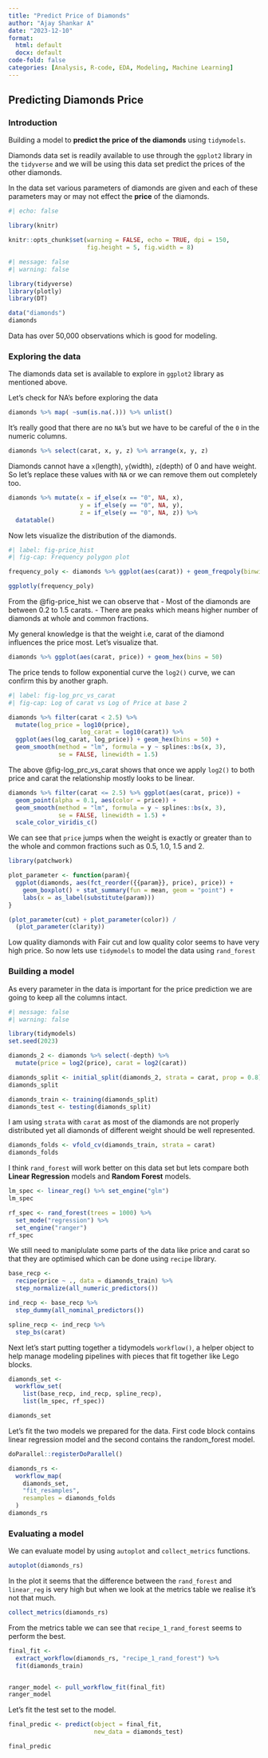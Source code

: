 ```yaml
---
title: "Predict Price of Diamonds"
author: "Ajay Shankar A"
date: "2023-12-10"
format: 
  html: default
  docx: default
code-fold: false
categories: [Analysis, R-code, EDA, Modeling, Machine Learning]
---
```


## Predicting Diamonds Price

### Introduction

Building a model to **predict the price of the diamonds** using `tidymodels`.

Diamonds data set is readily available to use through the `ggplot2` library in the `tidyverse` and we will be using this data set predict the prices of the other diamonds.

In the data set various parameters of diamonds are given and each of these parameters may or may not effect the **price** of the diamonds.

```r
#| echo: false

library(knitr)

knitr::opts_chunk$set(warning = FALSE, echo = TRUE, dpi = 150,
                      fig.height = 5, fig.width = 8)

```

```r
#| message: false
#| warning: false

library(tidyverse)
library(plotly)
library(DT)

data("diamonds")
diamonds

```

Data has over 50,000 observations which is good for modeling.

### Exploring the data

The diamonds data set is available to explore in `ggplot2` library as mentioned above.

Let's check for NA's before exploring the data

```r

diamonds %>% map( ~sum(is.na(.))) %>% unlist()

```

It's really good that there are no `NA`'s but we have to be careful of the `0` in the numeric columns.

```r

diamonds %>% select(carat, x, y, z) %>% arrange(x, y, z)

```

Diamonds cannot have a `x`(length), `y`(width), `z`(depth) of 0 and have weight. So let's replace these values with `NA` or we can remove them out completely too.

```r

diamonds %>% mutate(x = if_else(x == "0", NA, x),
                    y = if_else(y == "0", NA, y),
                    z = if_else(y == "0", NA, z)) %>% 
  datatable()

```

Now lets visualize the distribution of the diamonds.

```r
#| label: fig-price_hist
#| fig-cap: Frequency polygon plot

frequency_poly <- diamonds %>% ggplot(aes(carat)) + geom_freqpoly(binwidth = 0.05)

ggplotly(frequency_poly)

```

From the @fig-price_hist we can observe that - Most of the diamonds are between 0.2 to 1.5 carats. - There are peaks which means higher number of diamonds at whole and common fractions.

My general knowledge is that the weight i.e, carat of the diamond influences the price most. Let's visualize that.

```r

diamonds %>% ggplot(aes(carat, price)) + geom_hex(bins = 50)

```

The price tends to follow exponential curve the `log2()` curve, we can confirm this by another graph.

```r
#| label: fig-log_prc_vs_carat
#| fig-cap: Log of carat vs Log of Price at base 2

diamonds %>% filter(carat < 2.5) %>% 
  mutate(log_price = log10(price),
                    log_carat = log10(carat)) %>% 
  ggplot(aes(log_carat, log_price)) + geom_hex(bins = 50) +
  geom_smooth(method = "lm", formula = y ~ splines::bs(x, 3),
              se = FALSE, linewidth = 1.5)
```

The above @fig-log_prc_vs_carat shows that once we apply `log2()` to both price and carat the relationship mostly looks to be linear.

```r
diamonds %>% filter(carat <= 2.5) %>% ggplot(aes(carat, price)) +
  geom_point(alpha = 0.1, aes(color = price)) +
  geom_smooth(method = "lm", formula = y ~ splines::bs(x, 3),
              se = FALSE, linewidth = 1.5) +
  scale_color_viridis_c()
```

We can see that `price` jumps when the weight is exactly or greater than to the whole and common fractions such as 0.5, 1.0, 1.5 and 2.

```r
library(patchwork)

plot_parameter <- function(param){
  ggplot(diamonds, aes(fct_reorder({{param}}, price), price)) +
    geom_boxplot() + stat_summary(fun = mean, geom = "point") +
    labs(x = as_label(substitute(param)))
}

(plot_parameter(cut) + plot_parameter(color)) /
  (plot_parameter(clarity))

```

Low quality diamonds with Fair cut and low quality color seems to have very high price. So now lets use `tidymodels` to model the data using `rand_forest`

### Building a model

As every parameter in the data is important for the price prediction we are going to keep all the columns intact.

```r
#| message: false
#| warning: false

library(tidymodels)
set.seed(2023)

diamonds_2 <- diamonds %>% select(-depth) %>% 
  mutate(price = log2(price), carat = log2(carat))

diamonds_split <- initial_split(diamonds_2, strata = carat, prop = 0.8)
diamonds_split

diamonds_train <- training(diamonds_split)
diamonds_test <- testing(diamonds_split)


```

I am using `strata` with `carat` as most of the diamonds are not properly distributed yet all diamonds of different weight should be well represented.

```r

diamonds_folds <- vfold_cv(diamonds_train, strata = carat)
diamonds_folds
```

I think `rand_forest` will work better on this data set but lets compare both **Linear Regression** models and **Random Forest** models.

```r

lm_spec <- linear_reg() %>% set_engine("glm")
lm_spec

rf_spec <- rand_forest(trees = 1000) %>% 
  set_mode("regression") %>% 
  set_engine("ranger")
rf_spec

```

We still need to maniplulate some parts of the data like price and carat so that they are optimised which can be done using `recipe` library.

```r

base_recp <- 
  recipe(price ~ ., data = diamonds_train) %>% 
  step_normalize(all_numeric_predictors())

ind_recp <- base_recp %>% 
  step_dummy(all_nominal_predictors())

spline_recp <- ind_recp %>% 
  step_bs(carat)
```

Next let's start putting together a tidymodels `workflow()`, a helper object to help manage modeling pipelines with pieces that fit together like Lego blocks.

```r

diamonds_set <- 
  workflow_set(
    list(base_recp, ind_recp, spline_recp),
    list(lm_spec, rf_spec))

diamonds_set

```

Let's fit the two models we prepared for the data. First code block contains linear regression model and the second contains the random_forest model.

```r
doParallel::registerDoParallel()

diamonds_rs <- 
  workflow_map(
    diamonds_set,
    "fit_resamples",
    resamples = diamonds_folds
  )
diamonds_rs
```

### Evaluating a model

We can evaluate model by using `autoplot` and `collect_metrics` functions.

```r
autoplot(diamonds_rs)
```

In the plot it seems that the difference between the `rand_forest` and `linear_reg` is very high but when we look at the metrics table we realise it's not that much.


```r
collect_metrics(diamonds_rs)
```

From the metrics table we can see that `recipe_1_rand_forest` seems to perform the best.

```r
final_fit <-
  extract_workflow(diamonds_rs, "recipe_1_rand_forest") %>%
  fit(diamonds_train)


ranger_model <- pull_workflow_fit(final_fit)
ranger_model

```

Let's fit the test set to the model.

```r
final_predic <- predict(object = final_fit,
                        new_data = diamonds_test)

final_predic
```



